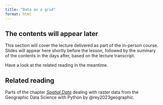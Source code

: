 ```yaml
---
title: "Data as a grid"
format: html
---
```


<!-- Intro to rasters and xarray
DataArray and Dataset
N-Dimensional data structures -->

::: {.callout-note appearance="simple"}

## The contents will appear later

This section will cover the lecture delivered as part of the in-person course. Slides will appear here shortly before the lesson, followed by the summary of the contents in the days after, based on the lecture transcript.

Have a look at the related reading in the meantime.

:::

::: {.callout-tip}
## Related reading

Parts of the chapter [_Spatial Data_](https://geographicdata.science/book/notebooks/03_spatial_data.html) dealing with raster data from
the Geographic Data Science with Python by @rey2023geographic.
:::